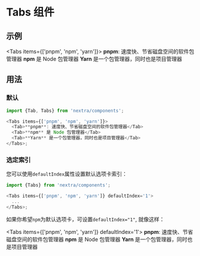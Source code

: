 
# Tabs 组件

## 示例

<Tabs items={['pnpm', 'npm', 'yarn']}>
  <Tab>**pnpm**: 速度快、节省磁盘空间的软件包管理器</Tab>
  <Tab>**npm** 是 Node 包管理器</Tab>
  <Tab>**Yarn** 是一个包管理器，同时也是项目管理器</Tab>
</Tabs>
## 用法

### 默认

```js copy
import {Tab, Tabs} from 'nextra/components';

<Tabs items={['pnpm', 'npm', 'yarn']}>
  <Tab>**pnpm**: 速度快、节省磁盘空间的软件包管理器</Tab>
  <Tab>**npm** 是 Node 包管理器</Tab>
  <Tab>**Yarn** 是一个包管理器，同时也是项目管理器</Tab>
</Tabs>;
```

### 选定索引

您可以使用`defaultIndex`属性设置默认选项卡索引：

```js copy
import {Tabs} from 'nextra/components';

<Tabs items={['pnpm', 'npm', 'yarn']} defaultIndex='1'>
  ...
</Tabs>;
```

如果你希望`npm`为默认选项卡，可设置`defaultIndex="1"`, 就像这样：

<Tabs items={['pnpm', 'npm', 'yarn']} defaultIndex='1'>
  <Tab>**pnpm**: 速度快、节省磁盘空间的软件包管理器</Tab>
  <Tab>**npm** 是 Node 包管理器</Tab>
  <Tab>**Yarn** 是一个包管理器，同时也是项目管理器</Tab>
</Tabs>
